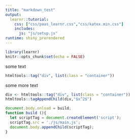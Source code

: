 ```yaml
---
title: "markdown_test"
output: 
  learnr::tutorial:
    css: ["css/paas_learnr.css","css/katex.min.css"]
    includes: 
      js: "js/setup.js"
runtime: shiny_prerendered
---
```


```r
library(learnr)
knitr::opts_chunk$set(echo = FALSE)
```

some text

```r
htmltools::tag("div", list(class = "container"))
```

some more text

```r
div <- htmltools::tag("div", list(class = "container"))
htmltools::tagAppendChild(div,"$x^2$")
```

```js
document.body.onload = build;
function build (){
  let scriptTag = document.createElement('script');
  scriptTag.src = './js/main.js';
  document.body.appendChild(scriptTag);
} 
 
```



